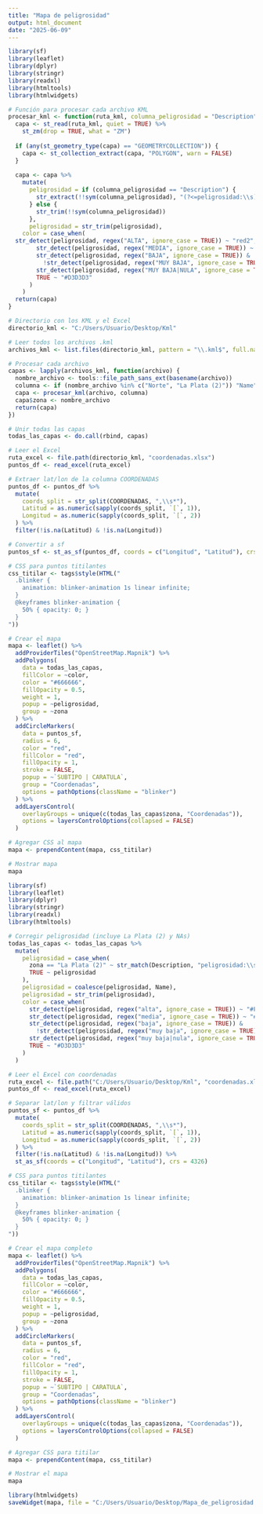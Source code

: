 ---
title: "Mapa de peligrosidad"
output: html_document
date: "2025-06-09"
---

```{r}
library(sf)
library(leaflet)
library(dplyr)
library(stringr)
library(readxl)
library(htmltools)
library(htmlwidgets)

# Función para procesar cada archivo KML
procesar_kml <- function(ruta_kml, columna_peligrosidad = "Description") {
  capa <- st_read(ruta_kml, quiet = TRUE) %>%
    st_zm(drop = TRUE, what = "ZM")
  
  if (any(st_geometry_type(capa) == "GEOMETRYCOLLECTION")) {
    capa <- st_collection_extract(capa, "POLYGON", warn = FALSE)
  }
  
  capa <- capa %>%
    mutate(
      peligrosidad = if (columna_peligrosidad == "Description") {
        str_extract(!!sym(columna_peligrosidad), "(?<=peligrosidad:\\s)(.*?)(?=\\s*<br>|$)")
      } else {
        str_trim(!!sym(columna_peligrosidad))
      },
      peligrosidad = str_trim(peligrosidad),
    color = case_when(
  str_detect(peligrosidad, regex("ALTA", ignore_case = TRUE)) ~ "red2",
        str_detect(peligrosidad, regex("MEDIA", ignore_case = TRUE)) ~ "#FFB266",
        str_detect(peligrosidad, regex("BAJA", ignore_case = TRUE)) &
          !str_detect(peligrosidad, regex("MUY BAJA", ignore_case = TRUE)) ~ "#FFFF99",
        str_detect(peligrosidad, regex("MUY BAJA|NULA", ignore_case = TRUE)) ~ "#B3E6B3",
        TRUE ~ "#D3D3D3"
      )
    )
  return(capa)
}

# Directorio con los KML y el Excel
directorio_kml <- "C:/Users/Usuario/Desktop/Kml"

# Leer todos los archivos .kml
archivos_kml <- list.files(directorio_kml, pattern = "\\.kml$", full.names = TRUE)

# Procesar cada archivo
capas <- lapply(archivos_kml, function(archivo) {
  nombre_archivo <- tools::file_path_sans_ext(basename(archivo))
  columna <- if (nombre_archivo %in% c("Norte", "La Plata (2)")) "Name" else "Description"
  capa <- procesar_kml(archivo, columna)
  capa$zona <- nombre_archivo
  return(capa)
})

# Unir todas las capas
todas_las_capas <- do.call(rbind, capas)

# Leer el Excel
ruta_excel <- file.path(directorio_kml, "coordenadas.xlsx")
puntos_df <- read_excel(ruta_excel)

# Extraer lat/lon de la columna COORDENADAS
puntos_df <- puntos_df %>%
  mutate(
    coords_split = str_split(COORDENADAS, ",\\s*"),
    Latitud = as.numeric(sapply(coords_split, `[`, 1)),
    Longitud = as.numeric(sapply(coords_split, `[`, 2))
  ) %>%
  filter(!is.na(Latitud) & !is.na(Longitud))

# Convertir a sf
puntos_sf <- st_as_sf(puntos_df, coords = c("Longitud", "Latitud"), crs = 4326)

# CSS para puntos titilantes
css_titilar <- tags$style(HTML("
  .blinker {
    animation: blinker-animation 1s linear infinite;
  }
  @keyframes blinker-animation {
    50% { opacity: 0; }
  }
"))

# Crear el mapa
mapa <- leaflet() %>%
  addProviderTiles("OpenStreetMap.Mapnik") %>%
  addPolygons(
    data = todas_las_capas,
    fillColor = ~color,
    color = "#666666",
    fillOpacity = 0.5,
    weight = 1,
    popup = ~peligrosidad,
    group = ~zona
  ) %>%
  addCircleMarkers(
    data = puntos_sf,
    radius = 6,
    color = "red",
    fillColor = "red",
    fillOpacity = 1,
    stroke = FALSE,
    popup = ~`SUBTIPO | CARATULA`,
    group = "Coordenadas",
    options = pathOptions(className = "blinker")
  ) %>%
  addLayersControl(
    overlayGroups = unique(c(todas_las_capas$zona, "Coordenadas")),
    options = layersControlOptions(collapsed = FALSE)
  )

# Agregar CSS al mapa
mapa <- prependContent(mapa, css_titilar)

# Mostrar mapa
mapa
```

```{r}
library(sf)
library(leaflet)
library(dplyr)
library(stringr)
library(readxl)
library(htmltools)

# Corregir peligrosidad (incluye La Plata (2) y NAs)
todas_las_capas <- todas_las_capas %>%
  mutate(
    peligrosidad = case_when(
      zona == "La Plata (2)" ~ str_match(Description, "peligrosidad:\\s*([^<]+)")[, 2],
      TRUE ~ peligrosidad
    ),
    peligrosidad = coalesce(peligrosidad, Name),
    peligrosidad = str_trim(peligrosidad),
    color = case_when(
      str_detect(peligrosidad, regex("alta", ignore_case = TRUE)) ~ "#FF7F7F",
      str_detect(peligrosidad, regex("media", ignore_case = TRUE)) ~ "#FFB266",
      str_detect(peligrosidad, regex("baja", ignore_case = TRUE)) &
        !str_detect(peligrosidad, regex("muy baja", ignore_case = TRUE)) ~ "#FFFF99",
      str_detect(peligrosidad, regex("muy baja|nula", ignore_case = TRUE)) ~ "#B3E6B3",
      TRUE ~ "#D3D3D3"
    )
  )

# Leer el Excel con coordenadas
ruta_excel <- file.path("C:/Users/Usuario/Desktop/Kml", "coordenadas.xlsx")
puntos_df <- read_excel(ruta_excel)

# Separar lat/lon y filtrar válidos
puntos_sf <- puntos_df %>%
  mutate(
    coords_split = str_split(COORDENADAS, ",\\s*"),
    Latitud = as.numeric(sapply(coords_split, `[`, 1)),
    Longitud = as.numeric(sapply(coords_split, `[`, 2))
  ) %>%
  filter(!is.na(Latitud) & !is.na(Longitud)) %>%
  st_as_sf(coords = c("Longitud", "Latitud"), crs = 4326)

# CSS para puntos titilantes
css_titilar <- tags$style(HTML("
  .blinker {
    animation: blinker-animation 1s linear infinite;
  }
  @keyframes blinker-animation {
    50% { opacity: 0; }
  }
"))

# Crear el mapa completo
mapa <- leaflet() %>%
  addProviderTiles("OpenStreetMap.Mapnik") %>%
  addPolygons(
    data = todas_las_capas,
    fillColor = ~color,
    color = "#666666",
    fillOpacity = 0.5,
    weight = 1,
    popup = ~peligrosidad,
    group = ~zona
  ) %>%
  addCircleMarkers(
    data = puntos_sf,
    radius = 6,
    color = "red",
    fillColor = "red",
    fillOpacity = 1,
    stroke = FALSE,
    popup = ~`SUBTIPO | CARATULA`,
    group = "Coordenadas",
    options = pathOptions(className = "blinker")
  ) %>%
  addLayersControl(
    overlayGroups = unique(c(todas_las_capas$zona, "Coordenadas")),
    options = layersControlOptions(collapsed = FALSE)
  )

# Agregar CSS para titilar
mapa <- prependContent(mapa, css_titilar)

# Mostrar el mapa
mapa

```

```{r}
library(htmlwidgets)
saveWidget(mapa, file = "C:/Users/Usuario/Desktop/Mapa_de_peligrosidad.html", selfcontained = TRUE, title = "Mapa de peligrosidad")

```

```{}
```

